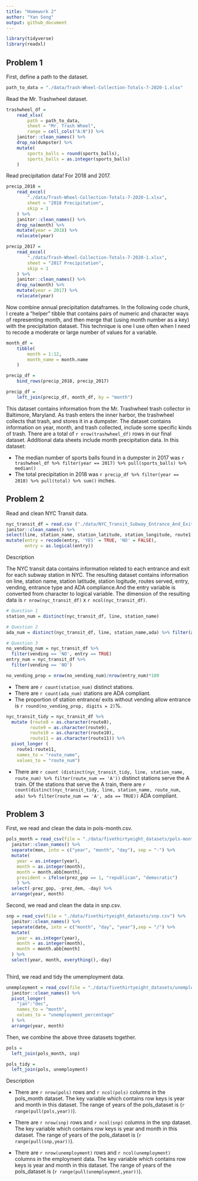```yaml
---
title: "Homework 2"
author: "Yan Song"
output: github_document
---
```


```r
library(tidyverse)
library(readxl)
```

## Problem 1

First, define a path to the dataset. 

```r
path_to_data = "./data/Trash-Wheel-Collection-Totals-7-2020-1.xlsx"
```


Read the Mr. Trashwheel dataset. 

```r
trashwheel_df = 
	read_xlsx(
		path = path_to_data,
		sheet = "Mr. Trash Wheel",
		range = cell_cols("A:N")) %>% 
	janitor::clean_names() %>% 
	drop_na(dumpster) %>% 
	mutate(
		sports_balls = round(sports_balls),
		sports_balls = as.integer(sports_balls)
	)
```

Read precipitation data! For 2018 and 2017.

```r
precip_2018 = 
	read_excel(
		"./data/Trash-Wheel-Collection-Totals-7-2020-1.xlsx",
		sheet = "2018 Precipitation",
		skip = 1
	) %>% 
	janitor::clean_names() %>% 
	drop_na(month) %>% 
	mutate(year = 2018) %>% 
	relocate(year)

precip_2017 = 
	read_excel(
		"./data/Trash-Wheel-Collection-Totals-7-2020-1.xlsx",
		sheet = "2017 Precipitation",
		skip = 1
	) %>% 
	janitor::clean_names() %>% 
	drop_na(month) %>% 
	mutate(year = 2017) %>% 
	relocate(year)
```

Now combine annual precipitation dataframes. In the following code chunk, I create a "helper" tibble that contains pairs of numeric and character ways of representing month, and then merge that (using month number as a key) with the precipitation dataset. This technique is one I use often when I need to recode a moderate or large number of values for a variable. 

```r
month_df = 
	tibble(
		month = 1:12,
		month_name = month.name
	)

precip_df = 
	bind_rows(precip_2018, precip_2017)

precip_df =
	left_join(precip_df, month_df, by = "month")
```

This dataset contains information from the Mr. Trashwheel trash collector in Baltimore, Maryland. As trash enters the inner harbor, the trashwheel collects that trash, and stores it in a dumpster. The dataset contains information on year, month, and trash collected, include some specific kinds of trash. There are a total of `r nrow(trashwheel_df)` rows in our final dataset. Additional data sheets include month precipitation data. In this dataset:

* The median number of sports balls found in a dumpster in 2017 was `r trashwheel_df %>% filter(year == 2017) %>% pull(sports_balls) %>% median()`
* The total precipitation in 2018 was `r precip_df %>% filter(year == 2018) %>% pull(total) %>% sum()` inches.


## Problem 2
Read and clean NYC Transit data.

```r
nyc_transit_df = read.csv ("./data/NYC_Transit_Subway_Entrance_And_Exit_Data.csv", na.strings = c("","NA")) %>% 
janitor::clean_names() %>% 
select(line, station_name, station_latitude, station_longitude, route1:route11, entry, vending, entrance_type, ada) %>% 
mutate(entry = recode(entry, 'YES' = TRUE, 'NO' = FALSE), 
       entry = as.logical(entry))

```
Description

The NYC transit data contains information related to each entrance and exit for each subway station in NYC.
The resulting dataset contains information on line, station name, station latitude, station logitude, routes served, entry, vending, entrance type and ADA compliance.And the entry variable is converted from character to logical variable. The dimension of the resulting data is `r nrow(nyc_transit_df)` x `r ncol(nyc_transit_df)`. 

```r
# Question 1
station_num = distinct(nyc_transit_df, line, station_name)

# Question 2
ada_num = distinct(nyc_transit_df, line, station_name,ada) %>% filter(ada == TRUE)

# Question 3
no_vending_num = nyc_transit_df %>%
  filter(vending == 'NO', entry == TRUE)
entry_num = nyc_transit_df %>%
  filter(vending == 'NO')

no_vending_prop = nrow(no_vending_num)/nrow(entry_num)*100
```
* There are `r count(station_num)` distinct stations.
* There are `r count(ada_num)` stations are ADA compliant.
* The proportion of station entrance/ exits without vending allow entrance is `r round(no_vending_prop, digits = 2)`%. 

```r
nyc_transit_tidy = nyc_transit_df %>%
  mutate (route8 = as.character(route8),
         route9 = as.character(route9),
         route10 = as.character(route10),
         route11 = as.character(route11)) %>%
  pivot_longer (
    route1:route11,
    names_to = "route_name",
    values_to = "route_num")
```
* There are `r count (distinct(nyc_transit_tidy, line, station_name, route_num) %>% filter(route_num == 'A'))` distinct stations serve the A train. Of the stations that serve the A train, there are `r count(distinct(nyc_transit_tidy, line, station_name, route_num, ada) %>% filter(route_num == 'A', ada == TRUE))` ADA compliant.

## Problem 3 

First, we read and clean the data in pols-month.csv.
```r

pols_month = read_csv(file = "./data/fivethirtyeight_datasets/pols-month.csv") %>% 
  janitor::clean_names() %>% 
  separate(mon, into = c("year", "month", "day"), sep = "-") %>% 
  mutate(
    year = as.integer(year),
    month = as.integer(month),
    month = month.abb[month],
    president = ifelse(prez_gop == 1, "republican", "democratic")
    ) %>% 
  select(-prez_gop, -prez_dem, -day) %>% 
  arrange(year, month) 

```

Second, we read and clean the data in snp.csv.
```r

snp = read_csv(file = "./data/fivethirtyeight_datasets/snp.csv") %>% 
  janitor::clean_names() %>% 
  separate(date, into = c("month", "day", "year"),sep = "/") %>%
  mutate(
    year = as.integer(year),
    month = as.integer(month),
    month = month.abb[month]
  ) %>% 
  select(year, month, everything(),-day) 
  
```

Third, we read and tidy the umemployment data.
```r

unemployment = read_csv(file = "./data/fivethirtyeight_datasets/unemployment.csv") %>% 
  janitor::clean_names() %>%
  pivot_longer(
    "jan":"dec",
    names_to = "month",
    values_to = "unemployment_percentage"
  ) %>% 
  arrange(year, month) 

```

Then, we combine the above three datasets together. 
```r
pols = 
  left_join(pols_month, snp) 

pols_tidy = 
  left_join(pols, unemployment)

```

Description

* There are `r nrow(pols)` rows and `r ncol(pols)` columns in the pols_month dataset. The key variable which contains row keys is year and month in this dataset. The range of years of the pols_dataset is (`r range(pull(pols,year))`).

* There are `r nrow(snp)` rows and `r ncol(snp)` columns in the snp dataset. The key variable which contains row keys is year and month in this dataset. The range of years of the pols_dataset is (`r range(pull(snp,year))`).


* There are `r nrow(unemployment)` rows and `r ncol(unemployment)` columns in the employment data. The key variable which contains row keys is year and month in this dataset. The range of years of the pols_dataset is (`r range(pull(unemployment,year))`).
